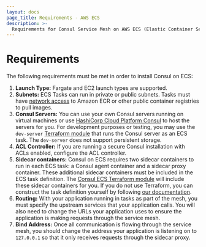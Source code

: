 ```yaml
---
layout: docs
page_title: Requirements - AWS ECS
description: >-
  Requirements for Consul Service Mesh on AWS ECS (Elastic Container Service).
---
```


# Requirements

The following requirements must be met in order to install Consul on ECS:

1. **Launch Type:** Fargate and EC2 launch types are supported.
1. **Subnets:** ECS Tasks can run in private or public subnets. Tasks must have [network access](https://aws.amazon.com/premiumsupport/knowledge-center/ecs-pull-container-api-error-ecr/) to Amazon ECR or other public container registries to pull images.
1. **Consul Servers:** You can use your own Consul servers running on virtual machines or use [HashiCorp Cloud Platform Consul](https://www.hashicorp.com/cloud-platform) to host the servers for you. For development purposes or testing, you may use the `dev-server` [Terraform module](https://github.com/hashicorp/terraform-aws-consul-ecs/tree/main) that runs the Consul server as an ECS task. The `dev-server` does not support persistent storage.
1. **ACL Controller:** If you are running a secure Consul installation with ACLs enabled, configure the ACL controller.
1. **Sidecar containers:** Consul on ECS requires two sidecar containers to run in each ECS task: a
   Consul agent container and a sidecar proxy container. These additional sidecar containers must
   be included in the ECS task definition. The [Consul ECS Terraform module](/docs/ecs/install)
   will include these sidecar containers for you. If you do not use Terraform, you can construct
   the task definition yourself by following [our documentation](/docs/ecs/manual-installation).
1. **Routing:** With your application running in tasks as part of the mesh, you must specify the
   upstream services that your application calls. You will also need to change the URLs your
   application uses to ensure the application is making requests through the service mesh.
1. **Bind Address:** Once all communication is flowing through the service mesh, you should change
   the address your application is listening on to `127.0.0.1` so that it only receives requests
   through the sidecar proxy.
